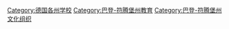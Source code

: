 [[Category:德国各州学校|Category:德国各州学校]]
[[Category:巴登-符腾堡州教育|Category:巴登-符腾堡州教育]]
[[Category:巴登-符腾堡州文化组织|Category:巴登-符腾堡州文化组织]]
